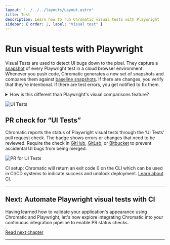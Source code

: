 ```yaml
---
layout: "../../../layouts/Layout.astro"
title: Test
description: Learn how to run Chromatic visual tests with Playwright
sidebar: { order: 2, label: "Visual test" }
---
```



# Run visual tests with Playwright

Visual Tests are used to detect UI bugs down to the pixel. They capture a [snapshot](/docs/snapshots) of every Playwright test in a cloud browser environment. Whenever you push code, Chromatic generates a new set of snapshots and compares them against [baseline snapshots](/docs/branching-and-baselines#whats-a-baseline). If there are changes, you verify that they’re intentional. If there are test errors, you get notified to fix them.

<details>
<summary>How is this different than Playwright's visual comparisons feature?</summary>

Playwright provides visual comparison and snapshot testing features that enable you to take screenshots of web pages during a test run. These snapshots can then be compared to baseline images to detect any unexpected visual regressions.

However, the screenshots are captured on a local machine and then committed to your repo. This approach can lead to issues when collaborating with other developers on the same tests, as variations in devices such as installed fonts could result in unnecessary image discrepancies.

Chromatic, on the other hand, takes snapshots in the cloud, not locally. The DOM is captured and sent to Chromatic’s cloud, where it is then visually snapshotted in a controlled environment with consistently-versioned browsers to prevent false positives. Both DOM and snapshots are inspectable in Chromatic to make debugging quick and easy.

The snapshot files live on Chromatic’s servers so you’re not managing hundreds of megabytes of images in your repo. This is a big deal because it’s not uncommon for teams to have thousands of snapshots. If you visual test locally, you have to wait for git to sync all of those images every time you pull.

Chromatic also offers an advanced diff checker that highlights the differences between the baseline and the new snapshot, making it easy to spot visual regressions.

</details>

![UI Tests](../../../images/workflow-e2e-visual-tests.png)

<EnableE2EVT type="Playwright" />

<Baselines />

<VerifyDiscussMerge />

## PR check for “UI Tests”

Chromatic reports the status of Playwright visual tests through the ‘UI Tests’ pull request check. The badge shows errors or changes that need to be reviewed. Require the check in [GitHub](https://help.github.com/en/github/administering-a-repository/enabling-required-status-checks), [GitLab](https://docs.gitlab.com/ee/api/commits.html#post-the-build-status-to-a-commit), or [Bitbucket](https://confluence.atlassian.com/bitbucket/suggest-or-require-checks-before-a-merge-856691474.html) to prevent accidental UI bugs from being merged.

![PR for UI Tests](../../../images/prbadge-test.png)

<div class="aside">

CI setup: Chromatic will return an exit code 0 on the CLI which can be used in CI/CD systems to indicate success and unblock deployment. [Learn about CI](/docs/playwright/ci).

</div>

---

## Next: Automate Playwright visual tests with CI

Having learned how to validate your application's appearance using Chromatic and Playwright, let's now explore integrating Chromatic into your continuous integration pipeline to enable PR status checks.

<a class="btn primary round" href="/docs/playwright/ci">
  Read next chapter
</a>

---

<Troubleshooting />

